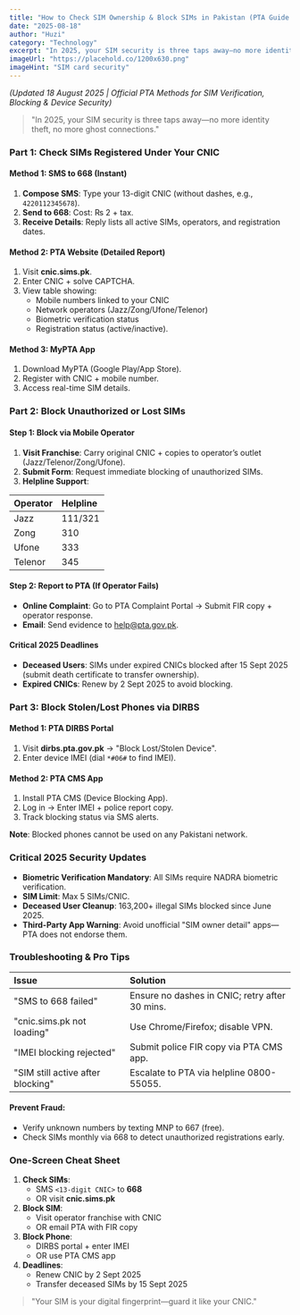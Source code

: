 ```yaml
---
title: "How to Check SIM Ownership & Block SIMs in Pakistan (PTA Guide 2025)"
date: "2025-08-18"
author: "Huzi"
category: "Technology"
excerpt: "In 2025, your SIM security is three taps away—no more identity theft, no more ghost connections. A complete guide on how to verify, block, and secure your SIMs and mobile devices using official PTA methods."
imageUrl: "https://placehold.co/1200x630.png"
imageHint: "SIM card security"
---
```


*(Updated 18 August 2025 | Official PTA Methods for SIM Verification, Blocking & Device Security)*

> "In 2025, your SIM security is three taps away—no more identity theft, no more ghost connections."

### Part 1: Check SIMs Registered Under Your CNIC

#### Method 1: SMS to 668 (Instant)
1.  **Compose SMS**: Type your 13-digit CNIC (without dashes, e.g., `4220112345678`).
2.  **Send to 668**: Cost: ₨ 2 + tax.
3.  **Receive Details**: Reply lists all active SIMs, operators, and registration dates.

#### Method 2: PTA Website (Detailed Report)
1.  Visit **cnic.sims.pk**.
2.  Enter CNIC + solve CAPTCHA.
3.  View table showing:
    *   Mobile numbers linked to your CNIC
    *   Network operators (Jazz/Zong/Ufone/Telenor)
    *   Biometric verification status
    *   Registration status (active/inactive).

#### Method 3: MyPTA App
1.  Download MyPTA (Google Play/App Store).
2.  Register with CNIC + mobile number.
3.  Access real-time SIM details.

### Part 2: Block Unauthorized or Lost SIMs

#### Step 1: Block via Mobile Operator
1.  **Visit Franchise**: Carry original CNIC + copies to operator’s outlet (Jazz/Telenor/Zong/Ufone).
2.  **Submit Form**: Request immediate blocking of unauthorized SIMs.
3.  **Helpline Support**:

| Operator | Helpline |
| :--- | :--- |
| Jazz | 111/321 |
| Zong | 310 |
| Ufone | 333 |
| Telenor | 345 |

#### Step 2: Report to PTA (If Operator Fails)
-   **Online Complaint**: Go to PTA Complaint Portal → Submit FIR copy + operator response.
-   **Email**: Send evidence to help@pta.gov.pk.

#### Critical 2025 Deadlines
-   **Deceased Users**: SIMs under expired CNICs blocked after 15 Sept 2025 (submit death certificate to transfer ownership).
-   **Expired CNICs**: Renew by 2 Sept 2025 to avoid blocking.

### Part 3: Block Stolen/Lost Phones via DIRBS

#### Method 1: PTA DIRBS Portal
1.  Visit **dirbs.pta.gov.pk** → "Block Lost/Stolen Device".
2.  Enter device IMEI (dial `*#06#` to find IMEI).

#### Method 2: PTA CMS App
1.  Install PTA CMS (Device Blocking App).
2.  Log in → Enter IMEI + police report copy.
3.  Track blocking status via SMS alerts.

**Note**: Blocked phones cannot be used on any Pakistani network.

### Critical 2025 Security Updates
-   **Biometric Verification Mandatory**: All SIMs require NADRA biometric verification.
-   **SIM Limit**: Max 5 SIMs/CNIC.
-   **Deceased User Cleanup**: 163,200+ illegal SIMs blocked since June 2025.
-   **Third-Party App Warning**: Avoid unofficial "SIM owner detail" apps—PTA does not endorse them.

### Troubleshooting & Pro Tips

| Issue | Solution |
| :--- | :--- |
| "SMS to 668 failed" | Ensure no dashes in CNIC; retry after 30 mins. |
| "cnic.sims.pk not loading" | Use Chrome/Firefox; disable VPN. |
| "IMEI blocking rejected" | Submit police FIR copy via PTA CMS app. |
| "SIM still active after blocking" | Escalate to PTA via helpline 0800-55055. |

#### Prevent Fraud:
-   Verify unknown numbers by texting MNP to 667 (free).
-   Check SIMs monthly via 668 to detect unauthorized registrations early.

### One-Screen Cheat Sheet
1.  **Check SIMs**:
    -   SMS `<13-digit CNIC>` to **668**
    -   OR visit **cnic.sims.pk**
2.  **Block SIM**:
    -   Visit operator franchise with CNIC
    -   OR email PTA with FIR copy
3.  **Block Phone**:
    -   DIRBS portal + enter IMEI
    -   OR use PTA CMS app
4.  **Deadlines**:
    -   Renew CNIC by 2 Sept 2025
    -   Transfer deceased SIMs by 15 Sept 2025

> "Your SIM is your digital fingerprint—guard it like your CNIC."
